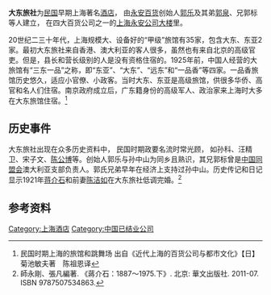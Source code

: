 '''大东旅社'''为[[中華民國|民国]]早期上海著名[[酒店|酒店]]， 由[[永安百货|永安百货]]创始人[[郭乐|郭乐]]及其弟[[郭泉_(商人)|郭泉]]、兄郭标等人建立， 在四大百货公司之一的[[上海永安公司大楼|上海永安公司大楼]]里。 

20世纪二三十年代，上海规模大、设备好的“甲级”旅馆有35家，包含大东、东亚2家。最初大东旅社来自香港、澳大利亚的客人很多，虽然也有来自北京的高级官吏。但是，县长和营长级别的人是没有资格住宿的。1925年前，中国人经营的大旅馆有“三东一品”之称，即“东亚”、“大东”、“远东”和“一品香”等四家。一品香旅馆历史悠久，适应小官僚、小政客。当时大东、东亚是高级旅馆，供很多华侨、高官和名人们住宿。南京政府成立后，广东籍身份的高级军人、政治家来上海时大多在大东旅馆住宿。<ref>民国时期上海的旅馆和跳舞场 出自《近代上海的百货公司与都市文化》【日】菊池敏夫著　陈祖恩译</ref>

== 历史事件 ==	
大东旅社出现在众多历史资料中， 民国时期政要名流时常光顾， 如孙科、汪精卫、宋子文、[[陈公博|陈公博]]等。创始人郭乐与孙中山为同乡且熟识，其兄郭标曾是[[中国同盟会|中国同盟会]]澳大利亚支部负责人。郭氏兄弟早年在经济上支持过孙中山。历史传记和日记显示1921年[[蒋介石|蒋介石]]和前妻[[陈洁如|陈洁如]]在大东旅社低调完婚。<ref>師永剛、張凡編著. 《蔣介石：1887～1975.下》. 北京: 華文出版社. 2011-07. ISBN 9787507534863.</ref>

== 参考资料 ==
{{reflist}}

[[Category:上海酒店|Category:上海酒店]]
[[Category:中国已结业公司|Category:中国已结业公司]]
